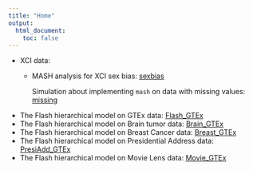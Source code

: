 ```yaml
---
title: "Home"
output:
  html_document:
    toc: false
---
```


* XCI data:
    + MASH analysis for XCI sex bias: [sexbias](sexbias_Table2.html)
    
        Simulation about implementing `mash` on data with missing values: [missing](mash_missing.html)

* The Flash hierarchical model on GTEx data: [Flash_GTEx](Flash_GTEx.html)
* The Flash hierarchical model on Brain tumor data: [Brain_GTEx](Flash_Brain.html)
* The Flash hierarchical model on Breast Cancer data: [Breast_GTEx](Flash_Breast.html)
* The Flash hierarchical model on Presidential Address data: [PresiAdd_GTEx](Flash_PresiAdd.html)
* The Flash hierarchical model on Movie Lens data: [Movie_GTEx](Flash_Movie.html)
